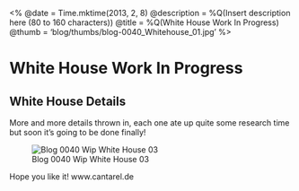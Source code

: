 <%
  @date = Time.mktime(2013, 2, 8)
  @description = %Q(Insert description here (80 to 160 characters))
  @title = %Q(White House Work In Progress)
  @thumb = 'blog/thumbs/blog-0040_Whitehouse_01.jpg'
%>

White House Work In Progress
============================

White House Details
--------------------

More and more details thrown in, each one ate up quite some research time but soon it's going to be done finally!

![Blog 0040 Wip White House 03](/images/blog/blog-0040_Whitehouse_01.jpg)


Hope you like it!
www.cantarel.de
